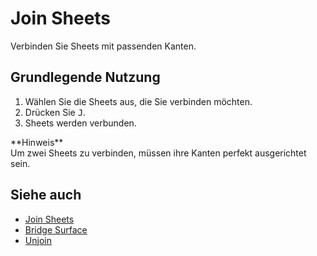
# Join Sheets

<Reference shortcut="J" command="Join Sheets" button="" />

Verbinden Sie Sheets mit passenden Kanten.

## Grundlegende Nutzung

1. Wählen Sie die Sheets aus, die Sie verbinden möchten.
2. Drücken Sie <kbd>J</kbd>.
3. Sheets werden verbunden.

<Callout emoji="❗">
**Hinweis**<br />
Um zwei Sheets zu verbinden, müssen ihre Kanten perfekt ausgerichtet sein.
</Callout>
<br />
<VideoPlayer fileName="join-sheets"/>

## Siehe auch
- [Join Sheets](./join-sheets)
- [Bridge Surface](./bridge-surface)
- [Unjoin](./unjoin)